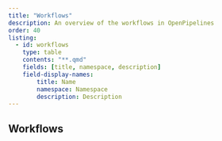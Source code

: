 ```yaml
---
title: "Workflows"
description: An overview of the workflows in OpenPipelines
order: 40
listing:
  - id: workflows
    type: table
    contents: "**.qmd"
    fields: [title, namespace, description]
    field-display-names: 
        title: Name
        namespace: Namespace
        description: Description
---
```



## Workflows

:::{#workflows}
:::
